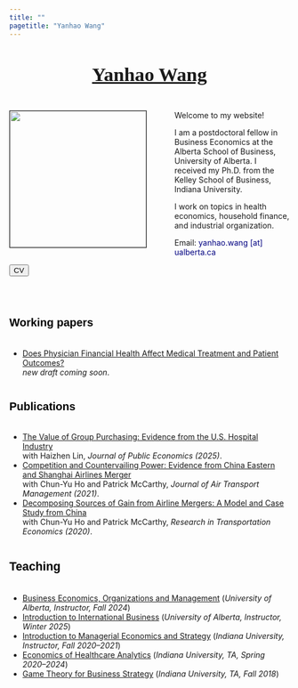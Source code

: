 ```yaml
---
title: ""
pagetitle: "Yanhao Wang"
---
```


<br>

<link rel="stylesheet" href="style.css" type="text/css">

<div style="text-align: center"><span style="color:Navy; font-size: 26pt; font-family:'Georgia'" ><b>[Yanhao Wang](https://www.chinesenamesinenglish.com/wiki/Yanhao)</b></span></div>

<br>

<div><img src="images/KSB_YanhaoWang_2018Fall_compact.jpg" style="width: 245px; border:0.3px solid; margin-left: 0px; margin-right: 50px" align="left"> 

Welcome to my website!

I am a postdoctoral fellow in Business Economics at the Alberta School of Business, University of Alberta. I received my Ph.D. from the Kelley School of Business, Indiana University. 

I work on topics in health economics, household finance, and industrial organization. 

Email: <span style="color:navy">yanhao.wang [at] ualberta.ca</span>

[<button class="button-13" role="button">CV</button>](files/CV.pdf)</div>

<br>

### <span style="color:Black;font-family:'Arial';font-size:15pt;font-weight:bold;line-height:3em">Working papers<span>
- [Does Physician Financial Health Affect Medical Treatment and Patient Outcomes?](https://dx.doi.org/10.2139/ssrn.4981721) <br>
 *new draft coming soon*.

### <span style="color:Black;font-family:'Arial';font-size:15pt;font-weight:bold;line-height:3em">Publications<span>
- [The Value of Group Purchasing: Evidence from the U.S. Hospital Industry](https://doi.org/10.1016/j.jpubeco.2025.105380)<br> 
with Haizhen Lin, *Journal of Public Economics (2025)*. 
- [Competition and Countervailing Power: Evidence from China Eastern and Shanghai Airlines Merger](https://doi.org/10.1016/j.jairtraman.2020.101990)<br>
with Chun-Yu Ho and Patrick McCarthy, *Journal of Air Transport Management (2021)*.
- [Decomposing Sources of Gain from Airline Mergers: A Model and Case Study from China](https://doi.org/10.1016/j.retrec.2020.100996)<br>
with Chun-Yu Ho and Patrick McCarthy, *Research in Transportation Economics (2020)*.

### <span style="color:Black;font-family:'Arial';font-size:16pt;font-weight:bold;line-height:3em">Teaching<span>
- [Business Economics, Organizations and Management](https://apps.ualberta.ca/catalogue/course/buec/211) (*University of Alberta, Instructor, Fall 2024*)
- [Introduction to International Business](https://apps.ualberta.ca/catalogue/course/buec/342) (*University of Alberta, Instructor, Winter 2025*)
- [Introduction to Managerial Economics and Strategy](https://kelley.iu.edu/faculty-research/courses/course.html?ID=BUS-G300-63) (*Indiana University, Instructor, Fall 2020--2021*) 
- [Economics of Healthcare Analytics](https://oneill.indiana.edu/doc/masters/mshm-curriculum.pdf) (*Indiana University, TA, Spring 2020--2024*) 
- [Game Theory for Business Strategy](https://kelley.iu.edu/faculty-research/courses/course.html?ID=BUS-G303-64) (*Indiana University, TA, Fall 2018*) 
